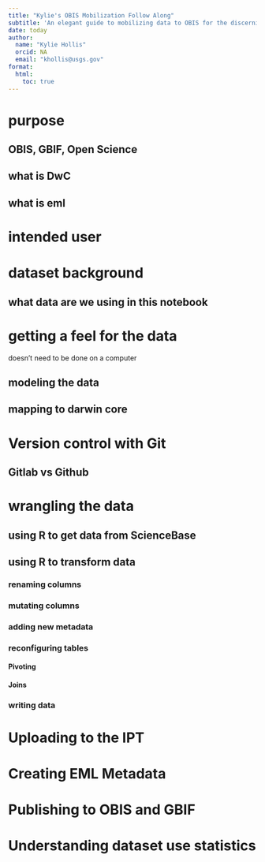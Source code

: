 ```yaml
---
title: "Kylie's OBIS Mobilization Follow Along"
subtitle: 'An elegant guide to mobilizing data to OBIS for the discerning member of the Demopoulos Lab'
date: today
author: 
  name: "Kylie Hollis"
  orcid: NA
  email: "khollis@usgs.gov"
format: 
  html:
    toc: true
---
```


# purpose
## OBIS, GBIF, Open Science
## what is DwC
## what is eml

# intended user

# dataset background
## what data are we using in this notebook

# getting a feel for the data

doesn't need to be done on a computer

## modeling the data
## mapping to darwin core

# Version control with Git
## Gitlab vs Github

# wrangling the data
## using R to get data from ScienceBase
## using R to transform data
### renaming columns
### mutating columns
### adding new metadata
### reconfiguring tables
#### Pivoting
#### Joins
### writing data

# Uploading to the IPT
# Creating EML Metadata
# Publishing to OBIS and GBIF
# Understanding dataset use statistics
